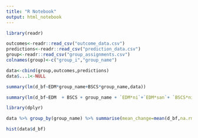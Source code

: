 ```yaml
---
title: "R Notebook"
output: html_notebook
---
```


```r
library(readr)
```

```r
outcomes<-readr::read_csv("outcome_data.csv")
predictions<-readr::read_csv("prediction_data.csv")
group<-readr::read_csv("group_assignments.csv")
colnames(group)<-c("group_i","group_name")
```

```r
data<-cbind(group,outcomes,predictions)
data$...1<-NULL

```

```r
summary(lm(d_bf~EDM*group_name+BSCS*group_name,data))
```

```r
summary(lm(d_bf~EDM  + BSCS + group_name + `EDM*ni`+`EDM*san`+ `BSCS*ni`+`BSCS*san`,data))
```

```r
library(dplyr)

data %>% group_by(group_name) %>% summarise(mean_change=mean(d_bf,na.rm=TRUE))
```
```r
hist(data$d_bf)
```

